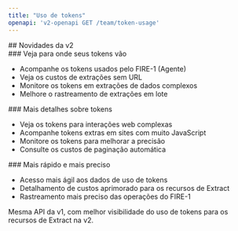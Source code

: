 ```yaml
---
title: "Uso de tokens"
openapi: 'v2-openapi GET /team/token-usage'
---
```


<div id="whats-new-in-v2">
  ## Novidades da v2
</div>

<div id="see-where-your-tokens-go">
  ### Veja para onde seus tokens vão
</div>

- Acompanhe os tokens usados pelo FIRE-1 (Agente)
- Veja os custos de extrações sem URL
- Monitore os tokens em extrações de dados complexos
- Melhore o rastreamento de extrações em lote

<div id="more-token-details">
  ### Mais detalhes sobre tokens
</div>

- Veja os tokens para interações web complexas
- Acompanhe tokens extras em sites com muito JavaScript
- Monitore os tokens para melhorar a precisão
- Consulte os custos de paginação automática

<div id="faster-and-more-accurate">
  ### Mais rápido e mais preciso
</div>

- Acesso mais ágil aos dados de uso de tokens
- Detalhamento de custos aprimorado para os recursos de Extract
- Rastreamento mais preciso das operações do FIRE-1

Mesma API da v1, com melhor visibilidade do uso de tokens para os recursos de Extract na v2.